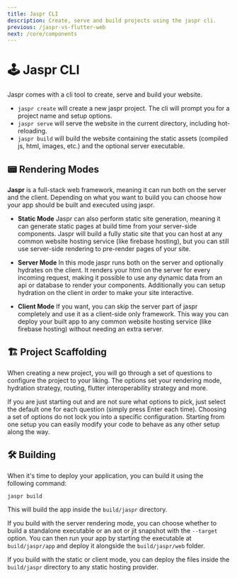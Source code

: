 ```yaml
---
title: Jaspr CLI
description: Create, serve and build projects using the jaspr cli.
previous: /jaspr-vs-flutter-web
next: /core/components
---
```


# 🕹 Jaspr CLI

Jaspr comes with a cli tool to create, serve and build your website.

- `jaspr create` will create a new jaspr project. The cli will prompt you for a project name and setup options.
- `jaspr serve` will serve the website in the current directory, including hot-reloading.
- `jaspr build` will build the website containing the static assets (compiled js, html, images, etc.) and the optional server executable.

## 📟 Rendering Modes

**Jaspr** is a full-stack web framework, meaning it can run both on the server and the client. Depending on what you
want to build you can choose how your app should be built and executed using jaspr.

- **Static Mode**
  Jaspr can also perform static site generation, meaning it can generate static pages at build time from your server-side
  components. Jaspr will build a fully static site that you can host at any common website hosting service (like firebase hosting),
  but you can still use server-side rendering to pre-render pages of your site.

- **Server Mode**
  In this mode jaspr runs both on the server and optionally hydrates on the client. It renders your html on the server
  for every incoming request, making it possible to use any dynamic data from an api or database to render your components.
  Additionally you can setup hydration on the client in order to make your site interactive.

- **Client Mode**
  If you want, you can skip the server part of jaspr completely and use it as a client-side only framework. This way
  you can deploy your built app to any common website hosting service (like firebase hosting) without needing an extra server.

## 🏗 Project Scaffolding

When creating a new project, you will go through a set of questions to configure the project to your liking.
The options set your rendering mode, hydration strategy, routing, flutter interoperability strategy and more.

<Info>
If you are just starting out and are not sure what options to pick, just select the default one for each question
(simply press Enter each time).
</Info>

<Info>
Choosing a set of options do not lock you into a specific configuration. Starting from one setup you can easily
modify your code to behave as any other setup along the way.
</Info>

## 🛠 Building

When it's time to deploy your application, you can build it using the following command:

```shell
jaspr build
```

This will build the app inside the `build/jaspr` directory.

If you build with the server rendering mode, you can choose whether to build a standalone executable or an aot or jit
snapshot with the `--target` option. You can then run your app by starting the executable at `build/jaspr/app` and deploy
it alongside the `build/jaspr/web` folder.

If you build with the static or client mode, you can deploy the files inside
the `build/jaspr` directory to any static hosting provider.



